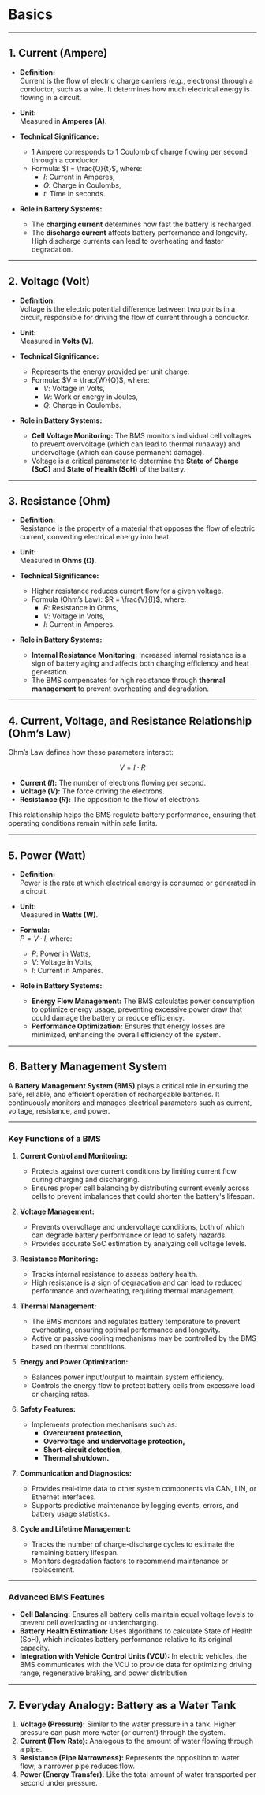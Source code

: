 # Basics
---

## **1. Current (Ampere)**

- **Definition:**  
  Current is the flow of electric charge carriers (e.g., electrons) through a conductor, such as a wire. It determines how much electrical energy is flowing in a circuit.

- **Unit:**  
  Measured in **Amperes (A)**.

- **Technical Significance:**  
  - 1 Ampere corresponds to 1 Coulomb of charge flowing per second through a conductor.  
  - Formula: $I = \frac{Q}{t}$, where:
    - $I$: Current in Amperes,  
    - $Q$: Charge in Coulombs,  
    - $t$: Time in seconds.
  
- **Role in Battery Systems:**  
  - The **charging current** determines how fast the battery is recharged.  
  - The **discharge current** affects battery performance and longevity. High discharge currents can lead to overheating and faster degradation.

---

## **2. Voltage (Volt)**

- **Definition:**  
  Voltage is the electric potential difference between two points in a circuit, responsible for driving the flow of current through a conductor.

- **Unit:**  
  Measured in **Volts (V)**.

- **Technical Significance:**  
  - Represents the energy provided per unit charge.  
  - Formula: $V = \frac{W}{Q}$, where:
    - $V$: Voltage in Volts,  
    - $W$: Work or energy in Joules,  
    - $Q$: Charge in Coulombs.
  
- **Role in Battery Systems:**  
  - **Cell Voltage Monitoring:** The BMS monitors individual cell voltages to prevent overvoltage (which can lead to thermal runaway) and undervoltage (which can cause permanent damage).  
  - Voltage is a critical parameter to determine the **State of Charge (SoC)** and **State of Health (SoH)** of the battery.

---

## **3. Resistance (Ohm)**

- **Definition:**  
  Resistance is the property of a material that opposes the flow of electric current, converting electrical energy into heat.

- **Unit:**  
  Measured in **Ohms (Ω)**.

- **Technical Significance:**  
  - Higher resistance reduces current flow for a given voltage.  
  - Formula (Ohm’s Law): $R = \frac{V}{I}$, where:
    - $R$: Resistance in Ohms,  
    - $V$: Voltage in Volts,  
    - $I$: Current in Amperes.

- **Role in Battery Systems:**  
  - **Internal Resistance Monitoring:** Increased internal resistance is a sign of battery aging and affects both charging efficiency and heat generation.  
  - The BMS compensates for high resistance through **thermal management** to prevent overheating and degradation.

---

## **4. Current, Voltage, and Resistance Relationship (Ohm’s Law)**

Ohm’s Law defines how these parameters interact:

$$V = I \cdot R$$

- **Current ($I$):** The number of electrons flowing per second.  
- **Voltage ($V$):** The force driving the electrons.  
- **Resistance ($R$):** The opposition to the flow of electrons.

This relationship helps the BMS regulate battery performance, ensuring that operating conditions remain within safe limits.

---

## **5. Power (Watt)**

- **Definition:**  
  Power is the rate at which electrical energy is consumed or generated in a circuit.

- **Unit:**  
  Measured in **Watts (W)**.

- **Formula:**  
  $P = V \cdot I$, where:
  - $P$: Power in Watts,  
  - $V$: Voltage in Volts,  
  - $I$: Current in Amperes.

- **Role in Battery Systems:**  
  - **Energy Flow Management:** The BMS calculates power consumption to optimize energy usage, preventing excessive power draw that could damage the battery or reduce efficiency.  
  - **Performance Optimization:** Ensures that energy losses are minimized, enhancing the overall efficiency of the system.

---

## **6. Battery Management System**

A **Battery Management System (BMS)** plays a critical role in ensuring the safe, reliable, and efficient operation of rechargeable batteries. It continuously monitors and manages electrical parameters such as current, voltage, resistance, and power.

---

### **Key Functions of a BMS**

1. **Current Control and Monitoring:**  
   - Protects against overcurrent conditions by limiting current flow during charging and discharging.  
   - Ensures proper cell balancing by distributing current evenly across cells to prevent imbalances that could shorten the battery's lifespan.

2. **Voltage Management:**  
   - Prevents overvoltage and undervoltage conditions, both of which can degrade battery performance or lead to safety hazards.  
   - Provides accurate SoC estimation by analyzing cell voltage levels.

3. **Resistance Monitoring:**  
   - Tracks internal resistance to assess battery health.  
   - High resistance is a sign of degradation and can lead to reduced performance and overheating, requiring thermal management.

4. **Thermal Management:**  
   - The BMS monitors and regulates battery temperature to prevent overheating, ensuring optimal performance and longevity.  
   - Active or passive cooling mechanisms may be controlled by the BMS based on thermal conditions.

5. **Energy and Power Optimization:**  
   - Balances power input/output to maintain system efficiency.  
   - Controls the energy flow to protect battery cells from excessive load or charging rates.

6. **Safety Features:**  
   - Implements protection mechanisms such as:
     - **Overcurrent protection,**  
     - **Overvoltage and undervoltage protection,**  
     - **Short-circuit detection,**  
     - **Thermal shutdown.**

7. **Communication and Diagnostics:**  
   - Provides real-time data to other system components via CAN, LIN, or Ethernet interfaces.  
   - Supports predictive maintenance by logging events, errors, and battery usage statistics.

8. **Cycle and Lifetime Management:**  
   - Tracks the number of charge-discharge cycles to estimate the remaining battery lifespan.  
   - Monitors degradation factors to recommend maintenance or replacement.

---

### **Advanced BMS Features**

- **Cell Balancing:** Ensures all battery cells maintain equal voltage levels to prevent cell overloading or undercharging.  
- **Battery Health Estimation:** Uses algorithms to calculate State of Health (SoH), which indicates battery performance relative to its original capacity.  
- **Integration with Vehicle Control Units (VCU):** In electric vehicles, the BMS communicates with the VCU to provide data for optimizing driving range, regenerative braking, and power distribution.

---

## **7. Everyday Analogy: Battery as a Water Tank**

1. **Voltage (Pressure):** Similar to the water pressure in a tank. Higher pressure can push more water (or current) through the system.  
2. **Current (Flow Rate):** Analogous to the amount of water flowing through a pipe.  
3. **Resistance (Pipe Narrowness):** Represents the opposition to water flow; a narrower pipe reduces flow.  
4. **Power (Energy Transfer):** Like the total amount of water transported per second under pressure.
